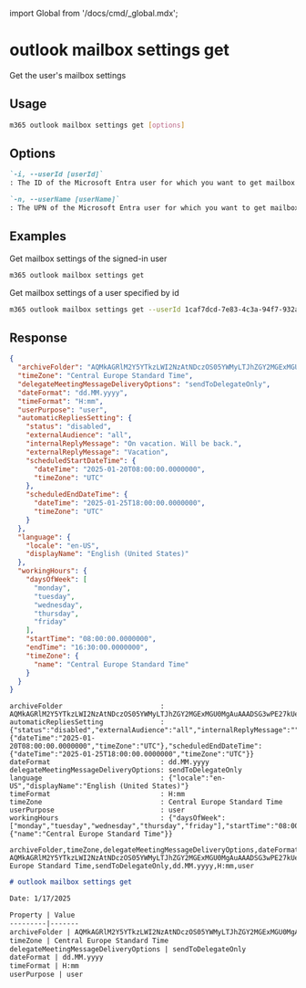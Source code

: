 ﻿import Global from '/docs/cmd/_global.mdx';

# outlook mailbox settings get

Get the user's mailbox settings

## Usage

```sh
m365 outlook mailbox settings get [options]
```

## Options

```md definition-list
`-i, --userId [userId]`
: The ID of the Microsoft Entra user for which you want to get mailbox settings. Specify either `userId` or `userName`, but not both. This option is required when using application permissions.

`-n, --userName [userName]`
: The UPN of the Microsoft Entra user for which you want to get mailbox settings. Specify either `userId` or `userName`, but not both. This option is required when using application permissions.
```

<Global />

## Examples

Get mailbox settings of the signed-in user

```sh
m365 outlook mailbox settings get
```

Get mailbox settings of a user specified by id

```sh
m365 outlook mailbox settings get --userId 1caf7dcd-7e83-4c3a-94f7-932a1299c844
```

## Response

<Tabs>
  <TabItem value="JSON">

  ```json
  {
    "archiveFolder": "AQMkAGRlM2Y5YTkzLWI2NzAtNDczOS05YWMyLTJhZGY2MGExMGU0MgAuAAADSG3wPE27kUeySjmT5eRT8QEAfJKVL07sbkmIfHqjbDnRgQAAAgEMAAAA",
    "timeZone": "Central Europe Standard Time",
    "delegateMeetingMessageDeliveryOptions": "sendToDelegateOnly",
    "dateFormat": "dd.MM.yyyy",
    "timeFormat": "H:mm",
    "userPurpose": "user",
    "automaticRepliesSetting": {
      "status": "disabled",
      "externalAudience": "all",
      "internalReplyMessage": "On vacation. Will be back.",
      "externalReplyMessage": "Vacation",
      "scheduledStartDateTime": {
        "dateTime": "2025-01-20T08:00:00.0000000",
        "timeZone": "UTC"
      },
      "scheduledEndDateTime": {
        "dateTime": "2025-01-25T18:00:00.0000000",
        "timeZone": "UTC"
      }
    },
    "language": {
      "locale": "en-US",
      "displayName": "English (United States)"
    },
    "workingHours": {
      "daysOfWeek": [
        "monday",
        "tuesday",
        "wednesday",
        "thursday",
        "friday"
      ],
      "startTime": "08:00:00.0000000",
      "endTime": "16:30:00.0000000",
      "timeZone": {
        "name": "Central Europe Standard Time"
      }
    }
  }
  ```

  </TabItem>
  <TabItem value="Text">

  ```text
  archiveFolder                        : AQMkAGRlM2Y5YTkzLWI2NzAtNDczOS05YWMyLTJhZGY2MGExMGU0MgAuAAADSG3wPE27kUeySjmT5eRT8QEAfJKVL07sbkmIfHqjbDnRgQAAAgEMAAAA
  automaticRepliesSetting              : {"status":"disabled","externalAudience":"all","internalReplyMessage":"","externalReplyMessage":"","scheduledStartDateTime":{"dateTime":"2025-01-20T08:00:00.0000000","timeZone":"UTC"},"scheduledEndDateTime":{"dateTime":"2025-01-25T18:00:00.0000000","timeZone":"UTC"}}
  dateFormat                           : dd.MM.yyyy
  delegateMeetingMessageDeliveryOptions: sendToDelegateOnly
  language                             : {"locale":"en-US","displayName":"English (United States)"}
  timeFormat                           : H:mm
  timeZone                             : Central Europe Standard Time
  userPurpose                          : user
  workingHours                         : {"daysOfWeek":["monday","tuesday","wednesday","thursday","friday"],"startTime":"08:00:00.0000000","endTime":"16:30:00.0000000","timeZone":{"name":"Central Europe Standard Time"}}
  ```

  </TabItem>
  <TabItem value="CSV">

  ```csv
  archiveFolder,timeZone,delegateMeetingMessageDeliveryOptions,dateFormat,timeFormat,userPurpose
  AQMkAGRlM2Y5YTkzLWI2NzAtNDczOS05YWMyLTJhZGY2MGExMGU0MgAuAAADSG3wPE27kUeySjmT5eRT8QEAfJKVL07sbkmIfHqjbDnRgQAAAgEMAAAA,Central Europe Standard Time,sendToDelegateOnly,dd.MM.yyyy,H:mm,user
  ```

  </TabItem>
  <TabItem value="Markdown">

  ```md
  # outlook mailbox settings get

  Date: 1/17/2025

  Property | Value
  ---------|-------
  archiveFolder | AQMkAGRlM2Y5YTkzLWI2NzAtNDczOS05YWMyLTJhZGY2MGExMGU0MgAuAAADSG3wPE27kUeySjmT5eRT8QEAfJKVL07sbkmIfHqjbDnRgQAAAgEMAAAA
  timeZone | Central Europe Standard Time
  delegateMeetingMessageDeliveryOptions | sendToDelegateOnly
  dateFormat | dd.MM.yyyy
  timeFormat | H:mm
  userPurpose | user
  ```

  </TabItem>
</Tabs>